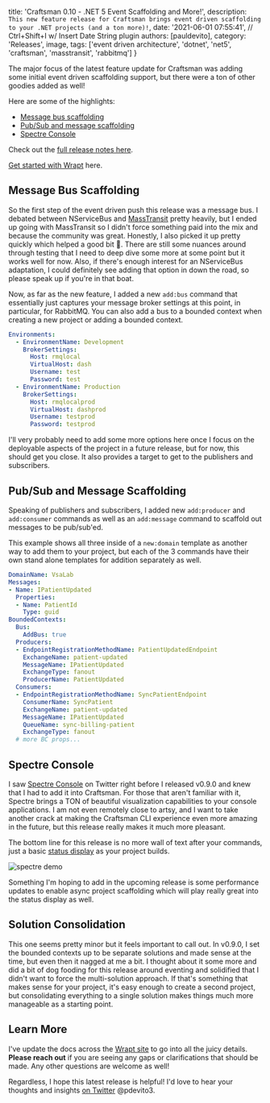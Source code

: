 
  title: 'Craftsman 0.10 - .NET 5 Event Scaffolding and More!',
  description: `This new feature release for Craftsman brings event driven scaffolding to your .NET projects (and a ton more)!`,
  date: '2021-06-01 07:55:41', // Ctrl+Shift+I w/ Insert Date String plugin
  authors: [pauldevito],
  category: 'Releases',
  image,
  tags: ['event driven architecture', 'dotnet', 'net5', 'craftsman', 'masstransit', 'rabbitmq']
}


The major focus of the latest feature update for Craftsman was adding some initial event driven scaffolding support, but there were a ton of other goodies added as well! 

Here are some of the highlights:
* [Message bus scaffolding](/docs/craftsman-0-10#message-bus-scaffolding)
* [Pub/Sub and message scaffolding](/docs/craftsman-0-10#pub/sub-and-message-scaffolding)
* [Spectre Console](/docs/craftsman-0-10#pub/spectre-console)

Check out the [full release notes here](https://github.com/pdevito3/craftsman/releases/tag/v0.10.0).

[Get started with Wrapt](https://wrapt.dev/docs/installation) here.

## Message Bus Scaffolding
So the first step of the event driven push this release was a message bus. I debated between NServiceBus and [MassTransit](https://masstransit-project.com/) pretty heavily, 
but I ended up going with MassTransit so I didn't force something paid into the mix and because the community was great. Honestly, I also picked it up pretty quickly which helped a good bit 🙂. 
There are still some nuances around through testing that I need to deep dive some more at some point but it works well for now. Also, if there's enough interest for an NServiceBus 
adaptation, I could definitely see adding that option in down the road, so please speak up if you're in that boat.

Now, as far as the new feature, I added a new `add:bus` command that essentially just captures your message broker settings at this point, in particular, for RabbitMQ. You can also add a bus
to a bounded context when creating a new project or adding a bounded context.

```yaml
Environments:
  - EnvironmentName: Development
    BrokerSettings:
      Host: rmqlocal
      VirtualHost: dash
      Username: test
      Password: test
  - EnvironmentName: Production
    BrokerSettings:
      Host: rmqlocalprod
      VirtualHost: dashprod
      Username: testprod
      Password: testprod
```

I'll very probably need to add some more options here once I focus on the deployable aspects of the project in a future release, but for now, this should get you close. It also provides a target to get 
to the publishers and subscribers.

## Pub/Sub and Message Scaffolding
Speaking of publishers and subscribers, I added new `add:producer` and `add:consumer` commands as well as an `add:message` command to scaffold out messages to be pub/sub'ed.

This example shows all three inside of a `new:domain` template as another way to add them to your project, but each of the 3 commands have their own stand alone templates for addition separately as well.

```yaml
DomainName: VsaLab
Messages:
- Name: IPatientUpdated
  Properties:
  - Name: PatientId
    Type: guid
BoundedContexts:
  Bus:
    AddBus: true
  Producers:
  - EndpointRegistrationMethodName: PatientUpdatedEndpoint
    ExchangeName: patient-updated
    MessageName: IPatientUpdated
    ExchangeType: fanout
    ProducerName: PatientUpdated
  Consumers:
  - EndpointRegistrationMethodName: SyncPatientEndpoint
    ConsumerName: SyncPatient
    ExchangeName: patient-updated
    MessageName: IPatientUpdated
    QueueName: sync-billing-patient
    ExchangeType: fanout
  # more BC props...
```

## Spectre Console
I saw [Spectre Console](https://spectreconsole.net/) on Twitter right before I released v0.9.0 and knew that I had to add it into Craftsman. For those that aren't familiar with it, 
Spectre brings a TON of beautiful visualization capabilities to your console applications. I am not even remotely close to artsy, and I want to take another crack at making the Craftsman CLI 
experience even more amazing in the future, but this release really makes it much more pleasant. 

The bottom line for this release is no more wall of text after your commands, just a basic [status display](https://spectreconsole.net/live/status) as your project builds.

<img className="mx-auto" src={demo} alt="spectre demo" />

Something I'm hoping to add in the upcoming release is some performance updates to enable async project scaffolding which will play really great into the status display as well.

## Solution Consolidation
This one seems pretty minor but it feels important to call out. In v0.9.0, I set the bounded contexts up to be separate solutions and made sense at the time, but even then it nagged at 
me a bit. I thought about it some more and did a bit of dog fooding for this release around eventing and solidified that I didn't want to force the multi-solution approach. If 
that's something that makes sense for your project, it's easy enough to create a second project, but consolidating everything to a single solution makes things much more manageable as a starting point.

## Learn More
I've update the docs across the [Wrapt site](https://wrapt.dev/docs) to go into all the juicy details. 
**Please reach out** if you are seeing any gaps or clarifications that should be made. Any other questions are welcome as well!

Regardless, I hope this latest release is helpful! I'd love to hear your thoughts and insights [on Twitter](https://twitter.com/pdevito3) @pdevito3.